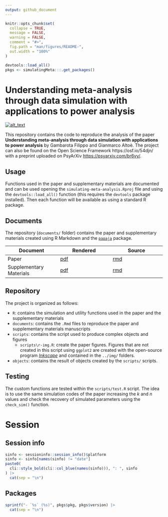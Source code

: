 ```yaml
---
output: github_document
---
```


<!-- README.md is generated from README.Rmd. Please edit that file -->

```r
knitr::opts_chunk$set(
  collapse = TRUE,
  message = FALSE,
  warning = FALSE,
  comment = "#>",
  fig.path = "man/figures/README-",
  out.width = "100%"
)

devtools::load_all()
pkgs <- simulatingMeta:::.get_packages()
```

# Understanding meta-analysis through data simulation with applications to power analysis

<!-- badges: start -->
[<img alt="alt_text" src="https://img.shields.io/badge/OSF-https%3A%2F%2Fosf.io%2F54djn%2F-blue" />](https://osf.io/54djn/)
<!-- badges: end -->

This repository contains the code to reproduce the analysis of the paper **Understanding meta-analysis through data simulation with applications to power analysis** by Gambarota Filippo and Gianmarco Altoè. The project can also be found on the Open Science Framework https://osf.io/54djn/ with a preprint uploaded on PsyArXiv [https://psyarxiv.com/br6vy/](https://psyarxiv.com/br6vy/).
  
## Usage

Functions used in the paper and supplementary materials are documented and can be used opening the `simulating-meta-analysis.Rproj` file and using the `devtools::load_all()` function (this requires the `devtools` package installed). Then each function will be available as using a standard R package.

## Documents

The repository (`documents/` folder) contains the paper and supplementary materials created using R Markdown and the [`papaja`](https://cran.r-project.org/web/packages/papaja/index.html) package.

| **Document** | **Rendered** | **Source** |
|---|---|---|
| Paper | [pdf](documents/paper/paper.pdf) | [rmd](documents/paper/paper.Rmd) |
| Supplementary Materials | [pdf](documents/supplementary/supplementary.pdf) | [rmd](documents/supplementary/supplementary.Rmd) |

## Repository

The project is organized as follows:

- `R`: contains the simulation and utility functions used in the paper and the supplementary materials
- `documents`: contains the `.Rmd` files to reproduce the paper and supplementary materials manuscripts
- `scripts`: contains the script used to produce complex objects and figures
  - `scripts\r-img.R`: create the paper figures. Figures that are not created in this script using `ggplot2` are created with the open-source program [*Inkscape*](https://inkscape.org/) and contained in the `../img/` folders.
- `objects`: contains the result of objects created by the `scripts/` scripts.

## Testing

The custom functions are tested within the `scripts/test.R` script. The idea is to use the same simulation codes of the paper increasing the $k$ and $n$ values and check the recovery of simulated parameters using the `check_sim()` function.

# Session

## Session info

```r
sinfo <- sessioninfo::session_info()$platform
sinfo <- sinfo[names(sinfo) != "date"]
paste0(
  cli::style_bold(cli::col_blue(names(sinfo))), ": ", sinfo
) |> 
  cat(sep = "\n")
```

## Packages

```r
sprintf("- `%s` (%s)", pkgs$pkg, pkgs$version) |> 
  cat(sep = "\n")
```